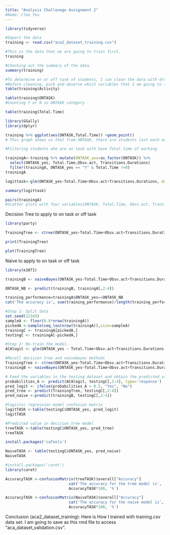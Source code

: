 ```yaml
---
title: "Analysis Challenege Assignment 2"
#Name: Cleo You
---
```


```r
library(tidyverse)
```

```r
#Import the data
training <- read.csv("aca2_dataset_training.csv")
```

```r
#This is the data that we are going to train first. 
training
```
```r
#Checking out the summary of the data. 
summary(training)
```
```r
#To determine on or off task of students, I can clean the data with dropping off with some variables.
#Before cleaning, pick and observe which variables that I am going to train.
table(training$Activity)

```
```r
table(training$ONTASK)
#Counting Y or N in ONTASK category
```

```r
table(training$Total.Time)
```


```r
library(GGally)
library(dplyr)
```

```r
training %>% ggplot(aes(ONTASK,Total.Time)) +geom_point()
# This graph shows us that from ONTASK, there are students last each activity with Total time. 
```

```r
#Filtering students who are on task with have Total.time of working

trainingA<-training %>% mutate(ONTASK_yes=as_factor(ONTASK)) %>%
  select(ONTASK_yes, Total.Time,Obsv.act, Transitions.Durations)
  filter(trainingA, ONTASK_yes == "Y" & Total.Time !=0)
trainingA
```

```r
logittask<-glm(ONTASK_yes~Total.Time+Obsv.act+Transitions.Durations, data=trainingA, family="binomial")
```

```r
summary(logittask)
```



```r
pairs(trainingA)
#Scatter plots with four variables(ONTASK, Total.Time, Obsv.act, Transitions.Durations)
```

Decision Tree to apply to on task or off task
```r
library(party)
```
```r
TrainingTree <- ctree(ONTASK_yes~Total.Time+Obsv.act+Transitions.Durations, data=trainingA)
```

```r
print(TrainingTree)
```

```r
plot(TrainingTree)
```
Naive to apply to on task or off task

```r
library(e1071)
```
```r
trainingB <- naiveBayes(ONTASK_yes~Total.Time+Obsv.act+Transitions.Durations, data=trainingA)
```
```r
ONTASK_NB <- predict(trainingB, trainingA[,2:4])
```
```r
training_performance=trainingA$ONTASK_yes==ONTASK_NB
cat('The accuracy is', sum(training_performance)/length(training_performance)*100, '%')
```
```r
#Step 1: Split data
set.seed(12345)
sampleA <- floor(0.8*nrow(trainingA))
pickedA <-sample(seq_len(nrow(trainingA)),size=sampleA)
trainingC <- trainingA[pickedA,]
testingC <- trainingA[-pickedA,]
```

```r
#Step 2: Re-train the model. 
ACAlogit <- glm(ONTASK_yes ~ Total.Time+Obsv.act+Transitions.Durations, data=trainingC, family="binomial")
```

```r
#Recall decision tree and naivebayes methods
TrainingTree <- ctree(ONTASK_yes~Total.Time+Obsv.act+Transitions.Durations, data=trainingA)
trainingB <- naiveBayes(ONTASK_yes~Total.Time+Obsv.act+Transitions.Durations, data=trainingA)

```

```r
# Feed the variables in the testing dataset and obtain the predicted values.
probabilities_A <- predict(ACAlogit, testingC[,2:4], type='response')
pred_logit <- ifelse(probabilities_A > 0.5, "Yes", "No")
pred_tree <- predict(TrainingTree, testingC[,2:4])
pred_naive <-predict(trainingB, testingC[,2:4])
```

```r
#logistic regression model confusion matrix
logitTASK <-table(testingC$ONTASK_yes, pred_logit)
logitTASK
```
```r
#Predicted value in decision tree model
treeTASK <-table(testingC$ONTASK_yes, pred_tree)
treeTASK
```

```r
install.packages('caTools')
```

```r
NaiveTASK <- table(testingC$ONTASK_yes, pred_naive)
NaiveTASK
```
```r
#install.packages('caret')
library(caret)
```

```r
AccuracyTASK <-confusionMatrix(treeTASK)$overall["Accuracy"]
                            cat('The accuracy for the tree model is',           
                            AccuracyTASK*100, '%')
```

```r
AccuracyTASK <-confusionMatrix(NaiveTASK)$overall["Accuracy"]
                            cat('The accuracy for the naive model is',           
                            AccuracyTASK*100, '%')
```

Conclusion (aca2_dataset_training): 
 Here is How I trained with training.csv data set.  I am going to save as this rmd file to access "aca_dataset_validation.csv".
